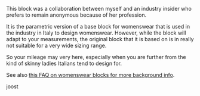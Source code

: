 This block was a collaboration between myself and an industry insider who
prefers to remain anonymous because of her profession.

It is the parametric version of a base block for womenswear that is used in the
industry in Italy to design womenswear. However, while the block will adapt to
your measurements, the original block that it is based on is in really not
suitable for a very wide sizing range.

So your mileage may very here, especially when you are further from the kind of
skinny ladies Italians tend to design for.

See also [this FAQ on womenswear blocks for more background
info](/docs/about/faq/womenswear-blocks).

joost
